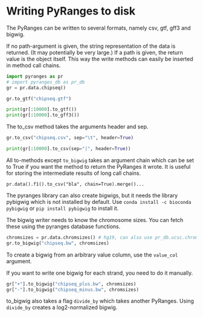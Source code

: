 # Writing PyRanges to disk

The PyRanges can be written to several formats, namely csv, gtf, gff3 and bigwig.

If no path-argument is given, the string representation of the data is returned.
(It may potentially be very large.) If a path is given, the return value is the
object itself. This way the write methods can easily be inserted in method call
chains.

```python
import pyranges as pr
# import pyranges_db as pr_db
gr = pr.data.chipseq()

gr.to_gtf("chipseq.gtf")

print(gr[:10000].to_gtf())
print(gr[:10000].to_gff3())
```

The to_csv method takes the arguments header and sep.

```python
gr.to_csv("chipseq.csv", sep="\t", header=True)

print(gr[:10000].to_csv(sep="|", header=True))
```

All to-methods except `to_bigwig` takes an argument chain which can be set to
True if you want the method to return the PyRanges it wrote. It is useful for
storing the intermediate results of long call chains.

`pr.data().f1().to_csv("bla", chain=True).merge()...`

The pyranges library can also create bigwigs, but it needs the library pybigwig
which is not installed by default. Use `conda install -c bioconda pybigwig` or
`pip install pybigwig` to install it.

The bigwig writer needs to know the chromosome sizes. You can fetch these using
the pyranges database functions.

```python
chromsizes = pr.data.chromsizes() # hg19, can also use pr_db.ucsc.chromosome_sizes("hg19")
gr.to_bigwig("chipseq.bw", chromsizes)
```

To create a bigwig from an arbitrary value column, use the `value_col` argument.

If you want to write one bigwig for each strand, you need to do it manually.

```python
gr["+"].to_bigwig("chipseq_plus.bw", chromsizes)
gr["-"].to_bigwig("chipseq_minus.bw", chromsizes)
```

to_bigwig also takes a flag `divide_by` which takes another PyRanges. Using
`divide_by` creates a log2-normalized bigwig.